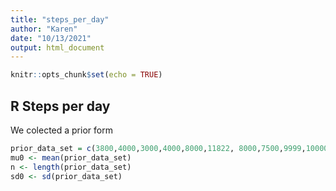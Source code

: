 ```yaml
---
title: "steps_per_day"
author: "Karen"
date: "10/13/2021"
output: html_document
---
```


```r
knitr::opts_chunk$set(echo = TRUE)
```

## R Steps per day

We colected a prior form 

```r
prior_data_set = c(3800,4000,3000,4000,8000,11822, 8000,7500,9999,10000,12499)
mu0 <- mean(prior_data_set)
n <- length(prior_data_set)
sd0 <- sd(prior_data_set)



```

